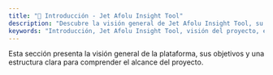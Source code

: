 ```yaml
---
title: "📁 Introducción - Jet Afolu Insight Tool"
description: "Descubre la visión general de Jet Afolu Insight Tool, su estructura general y los objetivos que busca alcanzar."
keywords: "Introducción, Jet Afolu Insight Tool, visión del proyecto, estructura del proyecto, objetivos"
---
```


Esta sección presenta la visión general de la plataforma, sus objetivos y una estructura clara para comprender el alcance del proyecto.

